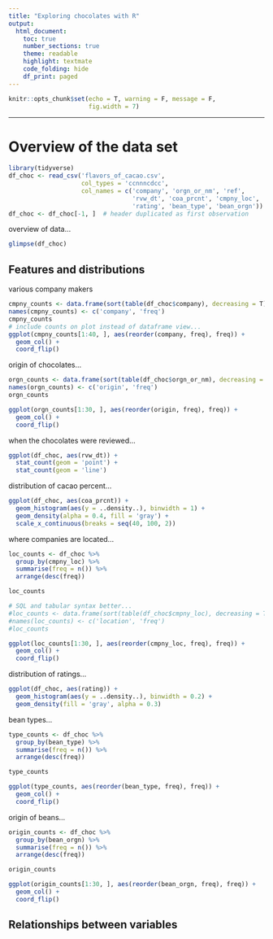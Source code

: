 ```yaml
---
title: "Exploring chocolates with R"
output:
  html_document:
    toc: true
    number_sections: true
    theme: readable
    highlight: textmate
    code_folding: hide
    df_print: paged
---
```


```r
knitr::opts_chunk$set(echo = T, warning = F, message = F,
                      fig.width = 7)
```

---

# Overview of the data set

```r
library(tidyverse)
df_choc <- read_csv('flavors_of_cacao.csv',
                    col_types = 'ccnnncdcc',
                    col_names = c('company', 'orgn_or_nm', 'ref',
                                  'rvw_dt', 'coa_prcnt', 'cmpny_loc',
                                  'rating', 'bean_type', 'bean_orgn'))
df_choc <- df_choc[-1, ]  # header duplicated as first observation
```

overview of data...

```r
glimpse(df_choc)
```

## Features and distributions

various company makers

```r
cmpny_counts <- data.frame(sort(table(df_choc$company), decreasing = T))
names(cmpny_counts) <- c('company', 'freq')
cmpny_counts
# include counts on plot instead of dataframe view...
ggplot(cmpny_counts[1:40, ], aes(reorder(company, freq), freq)) +
  geom_col() +
  coord_flip()
```

origin of chocolates...


```r
orgn_counts <- data.frame(sort(table(df_choc$orgn_or_nm), decreasing = T))
names(orgn_counts) <- c('origin', 'freq')
orgn_counts

ggplot(orgn_counts[1:30, ], aes(reorder(origin, freq), freq)) +
  geom_col() +
  coord_flip()
```

when the chocolates were reviewed...

```r
ggplot(df_choc, aes(rvw_dt)) +
  stat_count(geom = 'point') +
  stat_count(geom = 'line')
```

distribution of cacao percent...

```r
ggplot(df_choc, aes(coa_prcnt)) +
  geom_histogram(aes(y = ..density..), binwidth = 1) +
  geom_density(alpha = 0.4, fill = 'gray') +
  scale_x_continuous(breaks = seq(40, 100, 2))
```

where companies are located...

```r
loc_counts <- df_choc %>%
  group_by(cmpny_loc) %>%
  summarise(freq = n()) %>%
  arrange(desc(freq))

loc_counts

# SQL and tabular syntax better...
#loc_counts <- data.frame(sort(table(df_choc$cmpny_loc), decreasing = T))
#names(loc_counts) <- c('location', 'freq')
#loc_counts

ggplot(loc_counts[1:30, ], aes(reorder(cmpny_loc, freq), freq)) +
  geom_col() +
  coord_flip()
```

distribution of ratings...

```r
ggplot(df_choc, aes(rating)) +
  geom_histogram(aes(y = ..density..), binwidth = 0.2) +
  geom_density(fill = 'gray', alpha = 0.3)
```

bean types...

```r
type_counts <- df_choc %>%
  group_by(bean_type) %>%
  summarise(freq = n()) %>%
  arrange(desc(freq))

type_counts

ggplot(type_counts, aes(reorder(bean_type, freq), freq)) +
  geom_col() +
  coord_flip()
```

origin of beans...

```r
origin_counts <- df_choc %>%
  group_by(bean_orgn) %>%
  summarise(freq = n()) %>%
  arrange(desc(freq))

origin_counts

ggplot(origin_counts[1:30, ], aes(reorder(bean_orgn, freq), freq)) +
  geom_col() +
  coord_flip()
```

## Relationships between variables

```r

```


